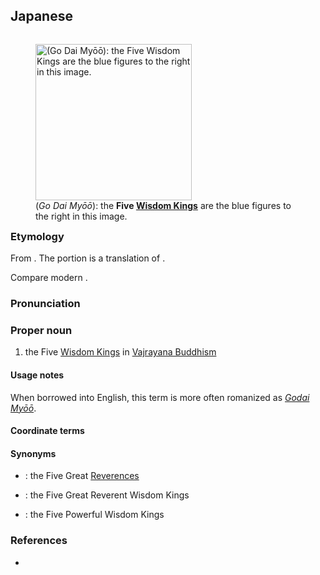 ==Japanese==
<div style="float:right;">
{{wikipedia|lang=ja}}
{{wikipedia|Wisdom Kings}}
[[File:Wisdom_kings.jpg|thumb|250px|{{lang|ja|五大明王}} (''Go Dai Myōō''): the '''Five [[w:Wisdom Kings|Wisdom Kings]]''' are the blue figures to the right in this image.]]
</div>
{{ja-kanjitab|ご|だい|みょう|おう|yomi=on}}

===Etymology===
{{ja-etym-buddhist}}

From {{etyl|ltc|ja|sort=こだいみょうおう'}} {{m|ltc|五大明王|tr=*ngǒ *dhɑ̀i *miæng *hiuɑng|lit=five great wisdom kings}}. The {{m|ltc|明王|tr=*miæng *hiuɑng||wisdom king}} portion is a translation of {{etyl|sa|ja|sort=こだいみょうおう'}} {{m|sa|विद्याराज|tr=vidyārāja||knowledge king}}.

Compare modern {{cog|cmn|五大明王|tr=Wǔ Dà Míngwáng}}.

===Pronunciation===
{{ja-pron|yomi=goon|acc=6|acc_ref=DJR|ご だい みょうおう}}

===Proper noun===
{{ja-pos|proper|ご だい みょうおう}}

# the Five [[w:Wisdom Kings|Wisdom Kings]] in [[w:Vajrayana|Vajrayana Buddhism]]

====Usage notes====
When borrowed into English, this term is more often romanized as ''[[Godai Myōō]]''.

====Coordinate terms====
{{ja-five-wisdom-kings}}

====Synonyms====
* {{ja-l|五大尊|ごだいそん|Go Dai Son}}: the Five Great [[reverence|Reverence]]s
* {{ja-l|五大尊明王|ごだいそんみょうおう|Go Dai Son Myōō}}: the Five Great Reverent Wisdom Kings
* {{ja-l|五力明王|ごりきみょうおう|Go Riki Myōō}}: the Five Powerful Wisdom Kings

===References===
<references/>
* {{R:Kokugo Dai Jiten}}